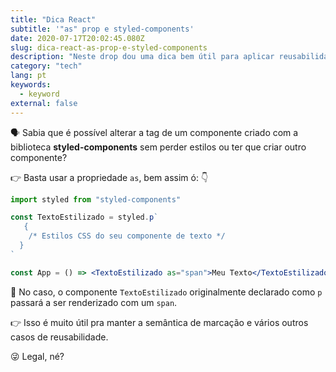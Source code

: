 ```yaml
---
title: "Dica React"
subtitle: '"as" prop e styled-components'
date: 2020-07-17T20:02:45.080Z
slug: dica-react-as-prop-e-styled-components
description: "Neste drop dou uma dica bem útil para aplicar reusabilidade em nossos projetos através da biblioteca styled-components. Confere lá."
category: "tech"
lang: pt
keywords:
  - keyword
external: false
---
```



<Drop>

🗣 Sabia que é possível alterar a tag de um componente criado com a biblioteca **styled-components** sem perder estilos ou ter que criar outro componente?

👉 Basta usar a propriedade `as`, bem assim ó: 👇

```jsx
import styled from "styled-components"

const TextoEstilizado = styled.p`
   {
    /* Estilos CSS do seu componente de texto */
  }
`

const App = () => <TextoEstilizado as="span">Meu Texto</TextoEstilizado>
```

🎨 No caso, o componente `TextoEstilizado` originalmente declarado como `p` passará a ser renderizado com um `span`.

👉 Isso é muito útil pra manter a semântica de marcação e vários outros casos de reusabilidade.

😜 Legal, né?

</Drop>
